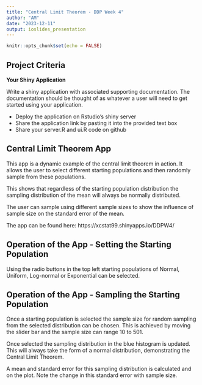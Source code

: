 ```yaml
---
title: "Central Limit Theorem - DDP Week 4"
author: "AM"
date: "2023-12-11"
output: ioslides_presentation
---
```


```r
knitr::opts_chunk$set(echo = FALSE)
```


## Project Criteria

**Your Shiny Application**

Write a shiny application with associated supporting documentation. The documentation should be thought of as whatever a user will need to get started using your application.


* Deploy the application on Rstudio's shiny server
* Share the application link by pasting it into the provided text box
* Share your server.R and ui.R code on github

## Central Limit Theorem App

This app is a dynamic example of the central limit theorem in action. It allows the user to select different starting populations and then randomly sample from these populations.

This shows that regardless of the starting population distribution the sampling distribution of the mean will always be normally distributed.

The user can sample using different sample sizes to show the influence of sample size on the standard error of the mean.

The app can be found here: https://xcstat99.shinyapps.io/DDPW4/

## Operation of the App - Setting the Starting Population

Using the radio buttons in the top left starting populations of Normal, Uniform, Log-normal or Exponential can be selected.

## Operation of the App - Sampling the Starting Population

Once a starting population is selected the sample size for random sampling from the selected distribution can be chosen. This is achieved by moving the slider bar and the sample size can range 10 to 501.

Once selected the sampling distribution in the blue histogram is updated. This will always take the form of a normal distribution, demonstrating the Central Limit Theorem. 

A mean and standard error for this sampling distribution is calculated and on the plot. Note the change in this standard error with sample size.

